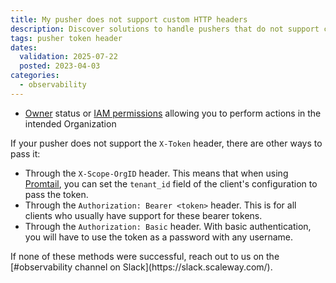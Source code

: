 ```yaml
---
title: My pusher does not support custom HTTP headers
description: Discover solutions to handle pushers that do not support custom HTTP headers.
tags: pusher token header
dates:
  validation: 2025-07-22
  posted: 2023-04-03
categories:
  - observability
---
```



<Requirements />

 - [Owner](/iam/concepts/#owner) status or [IAM permissions](/iam/concepts/#permission) allowing you to perform actions in the intended Organization


If your pusher does not support the `X-Token` header, there are other ways to pass it:

- Through the `X-Scope-OrgID` header. This means that when using [Promtail](https://grafana.com/docs/loki/latest/clients/promtail/), you can set the `tenant_id` field of the client's configuration to pass the token.
- Through the `Authorization: Bearer <token>` header. This is for all clients who usually have support for these bearer tokens.
- Through the `Authorization: Basic` header. With basic authentication, you will have to use the token as a password with any username.

<Message type="important">
 If none of these methods were successful, reach out to us on the [#observability channel on Slack](https://slack.scaleway.com/).
</Message>